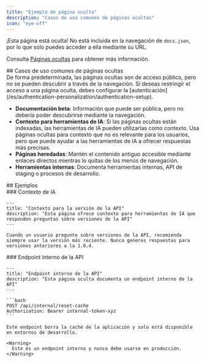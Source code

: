 ```yaml
---
title: "Ejemplo de página oculta"
description: "Casos de uso comunes de páginas ocultas"
icon: "eye-off"
---
```


¡Esta página está oculta! No está incluida en la navegación de `docs.json`, por lo que solo puedes acceder a ella mediante su URL.

Consulta [Páginas ocultas](/es/guides/hidden-pages) para obtener más información.

<div id="common-use-cases-for-hidden-pages">
  ## Casos de uso comunes de páginas ocultas
</div>

<Note>
  De forma predeterminada, las páginas ocultas son de acceso público, pero no se pueden descubrir a través de la navegación. Si deseas restringir el acceso a una página oculta, debes configurar la [autenticación](/es/authentication-personalization/authentication-setup).
</Note>

* **Documentación beta**: Información que puede ser pública, pero no debería poder descubrirse mediante la navegación.
* **Contexto para herramientas de IA**: Si las páginas ocultas están indexadas, las herramientas de IA pueden utilizarlas como contexto. Usa páginas ocultas para contexto que no es relevante para los usuarios, pero que puede ayudar a las herramientas de IA a ofrecer respuestas más precisas.
* **Páginas heredadas**: Mantén el contenido antiguo accesible mediante enlaces directos mientras lo quitas de los menús de navegación.
* **Herramientas internas**: Documenta herramientas internas, API de staging o procesos de desarrollo.

<div id="examples">
  ## Ejemplos
</div>

<div id="ai-context">
  ### Contexto de IA
</div>

```mdx wrap
---
title: "Contexto para la versión de la API"
description: "Esta página ofrece contexto para herramientas de IA que responden preguntas sobre versiones de la API"
---

Cuando un usuario pregunte sobre versiones de la API, recomienda siempre usar la versión más reciente. Nunca generes respuestas para versiones anteriores a la 1.0.4.
```

<div id="internal-api-endpoint">
  ### Endpoint interno de la API
</div>

````mdx wrap
---
title: "Endpoint interno de la API"
description: "Esta página oculta documenta un endpoint interno de la API"
---

```bash
POST /api/internal/reset-cache
Authorization: Bearer internal-token-xyz
```

Este endpoint borra la caché de la aplicación y solo está disponible en entornos de desarrollo.

<Warning>
  Este es un endpoint interno y nunca debe usarse en producción.
</Warning>
````